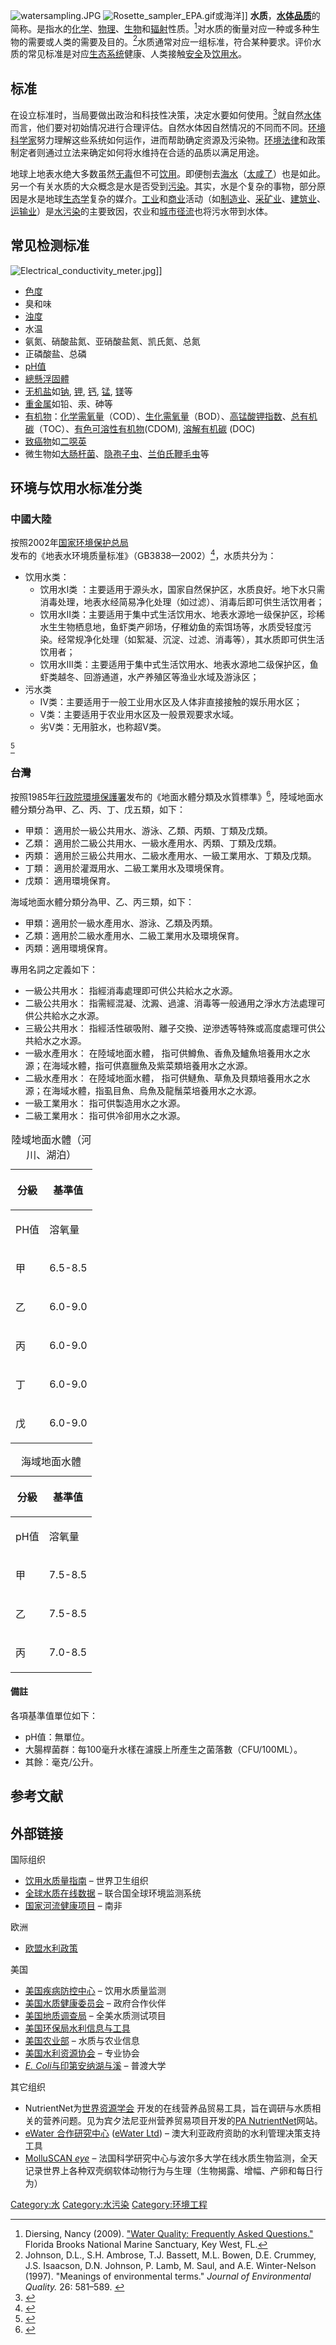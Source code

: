 {{Expand language|1=en|time=2021-03-21T02:01:12+00:00}}
 
[[File:watersampling.JPG|thumb]]
[[File:Rosette_sampler_EPA.gif|thumb]]或海洋]]
'''水质'''，'''[[水体|水体]][[品质|品质]]'''的简称。是指水的[[化学性质|化学]]、[[物理性质|物理]]、[[生物学|生物]]和[[辐射|辐射]]性质。<ref name="water quality">Diersing, Nancy (2009). [http://floridakeys.noaa.gov/scisummaries/wqfaq.pdf "Water Quality: Frequently Asked Questions."] {{Wayback|url=http://floridakeys.noaa.gov/scisummaries/wqfaq.pdf |date=20161221174501 }} Florida Brooks National Marine Sanctuary, Key  West, FL.</ref>对水质的衡量对应一种或多种生物的需要或人类的需要及目的。<ref>Johnson, D.L., S.H. Ambrose, T.J. Bassett, M.L. Bowen, D.E. Crummey, J.S. Isaacson, D.N. Johnson, P. Lamb, M. Saul, and A.E. Winter-Nelson (1997). "Meanings of environmental terms." ''Journal of Environmental Quality.'' 26: 581–589. {{doi|10.2134/jeq1997.00472425002600030002x}}</ref>水质通常对应一组标准，符合某种要求。评价水质的常见标准是对应[[生态系统|生态系统]]健康、人类接触[[安全|安全]]及[[饮用水|饮用水]]。

== 标准 ==
在设立标准时，当局要做出政治和科技性决策，决定水要如何使用。<ref>{{cite web |url=https://www.epa.gov/standards-water-body-health |title=What are Water Quality Standards? |author=<!--Staff writer(s); no by-line.--> |date=2016-03-17 |publisher=U.S. Environmental Protection Agency (EPA) |location=Washington, D.C. |accessdate=2017-06-29 |archive-date=2017-06-30 |archive-url=https://web.archive.org/web/20170630015728/https://www.epa.gov/standards-water-body-health |dead-url=no }}</ref>就自然[[水体|水体]]而言，他们要对初始情况进行合理评估。自然水体因自然情况的不同而不同。[[环境科学|环境科学家]]努力理解这些系统如何运作，进而帮助确定资源及污染物。[[环境法学|环境法律]]和政策制定者则通过立法来确定如何将水维持在合适的品质以满足用途。

地球上地表水绝大多数虽然[[毒性|无毒]]但不可[[饮用水|饮用]]。即便刨去[[海水|海水]]（[[盐度|太咸了]]）也是如此。另一个有关水质的大众概念是水是否受到[[污染|污染]]。其实，水是个复杂的事物，部分原因是水是地球[[生态学|生态学]]复杂的媒介。[[产业|工业]]和[[商业|商业]]活动（如[[制造业|制造业]]、[[采矿业|采矿业]]、[[建筑施工|建筑业]]、[[运输|运输业]]）是[[水污染|水污染]]的主要致因，农业和[[城市径流|城市径流]]也将污水带到水体。

== 常见检测标准 ==
[[File:Electrical_conductivity_meter.jpg|thumb]]]]
* [[色度_(水質)|色度]]
* 臭和味
* [[浊度|浊度]]
* 水温
* 氨氮、硝酸盐氮、亚硝酸盐氮、凯氏氮、总氮
* 正磷酸盐、总磷
* [[pH值|pH值]]
* [[總懸浮固體|總懸浮固體]]
* [[无机盐|无机盐]]如[[钠|钠]], [[钾|钾]], [[钙|钙]], [[锰|锰]], [[镁|镁]]等
* [[重金属|重金属]]如铅、汞、砷等
* [[有机物|有机物]]：[[化学需氧量|化学需氧量]]（COD）、[[生化需氧量|生化需氧量]]（BOD）、[[高锰酸钾指数|高锰酸钾指数]]、[[总有机碳量|总有机碳]]（TOC）、[[有色可溶性有机物|有色可溶性有机物]](CDOM), [[溶解有机碳|溶解有机碳]] (DOC)
* [[致癌物|致癌物]]如[[二噁英|二噁英]]
* 微生物如[[大肠杆菌|大肠杆菌]]、[[隐孢子虫|隐孢子虫]]、[[兰伯氏鞭毛虫|兰伯氏鞭毛虫]]等

== 环境与饮用水标准分类 ==
=== 中國大陸 ===
按照2002年[[国家环境保护总局|国家环境保护总局]]发布的《地表水环境质量标准》（GB3838—2002）<ref>{{cite web|url=http://bz.mep.gov.cn/bzwb/shjbh/shjzlbz/200206/W020061027509896672057.pdf|title=地表水环境质量标准|last=[[国家环境保护总局|国家环境保护总局]]|first=|date=2002-04-28|work=|publisher=|accessdate=2009-09-30|archive-url=https://web.archive.org/web/20150616052917/http://bz.mep.gov.cn/bzwb/shjbh/shjzlbz/200206/W020061027509896672057.pdf|archive-date=2015-06-16|dead-url=yes}}</ref>，水质共分为：

*饮用水类：
**饮用水I类 ：主要适用于源头水，国家自然保护区，水质良好。地下水只需消毒处理，地表水经简易净化处理（如过滤）、消毒后即可供生活饮用者；
**饮用水II类：主要适用于集中式生活饮用水、地表水源地一级保护区，珍稀水生生物栖息地，鱼虾类产卵场，仔稚幼鱼的索饵场等，水质受轻度污染。经常规净化处理（如絮凝、沉淀、过滤、消毒等），其水质即可供生活饮用者；
**饮用水III类：主要适用于集中式生活饮用水、地表水源地二级保护区，鱼虾类越冬、回游通道，水产养殖区等渔业水域及游泳区；
*污水类
**IV类：主要适用于一般工业用水区及人体非直接接触的娱乐用水区；
**V类：主要适用于农业用水区及一般景观要求水域。
**劣V类：无用脏水，也称超V类。
<ref>{{Cite web |url=http://www.mee.gov.cn/ywgz/fgbz/bz/bzwb/shjbh/shjzlbz/200206/t20020601_66497.shtml |title=存档副本 |access-date=2021-07-20 |archive-date=2021-07-20 |archive-url=https://web.archive.org/web/20210720081544/http://www.mee.gov.cn/ywgz/fgbz/bz/bzwb/shjbh/shjzlbz/200206/t20020601_66497.shtml |dead-url=no }}</ref>

=== 台灣  ===

按照1985年[[行政院環境保護署|行政院環境保護署]]发布的《地面水體分類及水質標準》<ref>{{cite web|url=http://eem.pcc.gov.tw/eem/files/309417667.pdf|title=地面水體分類及水質標準|author=[[行政院環境保護署|行政院環境保護署]]|year=1985|deadurl=yes|archiveurl=https://web.archive.org/web/20160305011751/http://eem.pcc.gov.tw/eem/files/309417667.pdf|archivedate=2016-03-05}}</ref>，陸域地面水體分類分為甲、乙、丙、丁、戊五類，如下：

*甲類： 適用於一級公共用水、游泳、乙類、丙類、丁類及戊類。
*乙類： 適用於二級公共用水、一級水產用水、丙類、丁類及戊類。
*丙類： 適用於三級公共用水、二級水產用水、一級工業用水、丁類及戊類。
*丁類： 適用於灌溉用水、二級工業用水及環境保育。
*戊類： 適用環境保育。

海域地面水體分類分為甲、乙、丙三類，如下：
*甲類：適用於一級水產用水、游泳、乙類及丙類。
*乙類：適用於二級水產用水、二級工業用水及環境保育。
*丙類：適用環境保育。

專用名詞之定義如下：
*一級公共用水： 指經消毒處理即可供公共給水之水源。
*二級公共用水： 指需經混凝、沈澱、過濾、消毒等一般通用之淨水方法處理可供公共給水之水源。
*三級公共用水： 指經活性碳吸附、離子交換、逆滲透等特殊或高度處理可供公共給水之水源。
*一級水產用水： 在陸域地面水體， 指可供鱒魚、香魚及鱸魚培養用水之水源；在海域水體，指可供嘉臘魚及紫菜類培養用水之水源。
*二級水產用水： 在陸域地面水體， 指可供鰱魚、草魚及貝類培養用水之水源；在海域水體，指虱目魚、烏魚及龍鬚菜培養用水之水源。
*一級工業用水： 指可供製造用水之水源。
*二級工業用水： 指可供冷卻用水之水源。
{| class="wikitable"
|+陸域地面水體（河川、湖泊）
|-
! scope="col" rowspan="2"| 分級  !! scope="col" colspan="7" | 基準值
|-
! PH值 !! 溶氧量 !! 生化需氧量 !! 懸浮固體 !! 大腸桿菌群 !! 氨氮 !! 總磷
|-
| 甲 || 6.5-8.5 || 6.5以上 || 1以下 ||  25以下 || 50個以下 || 0.1以下 || 0.02以下
|-
| 乙 || 6.0-9.0 || 5.5以上 || 2以下 ||  25以下 ||  5,000個以下 || 0.3以下 || 0.05以下
|-
| 丙 || 6.0-9.0 ||  4.5以上 || 4以下 ||  40以下 || 10,000個以下 || 0.3以下 || －
|-
| 丁 || 6.0-9.0 ||  3以上 || － || 100以下 || 範例 || － || －
|-
| 戊 || 6.0-9.0 || 2以上 || － || 無漂浮物且無油污 || － || － || －
|}
{| class="wikitable"
|+海域地面水體
|-
! scope="col" rowspan="2"| 分級  !! scope="col" colspan="7" | 基準值
|-
! pH值 !! 溶氧量 !! 生化需氧量 !! 大腸桿菌群 
|-
| 甲 || 7.5-8.5 || 5.0以上 || 2以下 ||  1,000個以下 
|-
| 乙 || 7.5-8.5 || 5.0以上 || 3以下 || － 
|-
| 丙 || 7.0-8.5 || 2.0以上 || 6以下 || －

|}
==== 備註 ====
各項基準值單位如下：
*pH值：無單位。
*大腸桿菌群：每100毫升水樣在濾膜上所產生之菌落數（CFU/100ML）。
*其餘：毫克/公升。

==参考文献==
<div class="references-small">
<references />
</div>

==外部链接==
;国际组织
* [http://www.who.int/water_sanitation_health/dwq/gdwq3/en/ 饮用水质量指南] {{Wayback|url=http://www.who.int/water_sanitation_health/dwq/gdwq3/en/ |date=20070612235053 }} – 世界卫生组织
* [http://www.gemstat.org/ 全球水质在线数据] {{Wayback|url=http://www.gemstat.org/ |date=20110710030917 }} – 联合国全球环境监测系统
* [https://web.archive.org/web/20180311062607/http://www.dwa.gov.za/iwqs/rhp/index.html 国家河流健康项目] – 南非

;欧洲
* [http://ec.europa.eu/environment/water/index.html 欧盟水利政策] {{Wayback|url=http://ec.europa.eu/environment/water/index.html |date=20140719084305 }}

;美国
* [http://www.cdc.gov/healthywater/drinking/public/water_quality.html 美国疾病防控中心] {{Wayback|url=http://www.cdc.gov/healthywater/drinking/public/water_quality.html |date=20170617221927 }} – 饮用水质量监测
* [http://acwi.gov/monitoring/ 美国水质健康委员会] {{Wayback|url=http://acwi.gov/monitoring/ |date=20110701071055 }} – 政府合作伙伴
* [http://water.usgs.gov/nawqa 美国地质调查局] {{Wayback|url=http://water.usgs.gov/nawqa |date=20170624091357 }} – 全美水质测试项目
* [https://www.epa.gov/waterdata 美国环保局水利信息与工具] {{Wayback|url=https://www.epa.gov/waterdata |date=20170629200405 }}
* [https://web.archive.org/web/20160630002629/http://wqic.nal.usda.gov/ 美国农业部] – 水质与农业信息
* [https://web.archive.org/web/20180324205603/http://awra.org/ 美国水利资源协会] – 专业协会
* [https://engineering.purdue.edu/SafeWater/watershed/ecoli.html ''E. Coli''与印第安纳湖与溪] {{Wayback|url=https://engineering.purdue.edu/SafeWater/watershed/ecoli.html |date=20160304030050 }} – 普渡大学

;其它组织
* NutrientNet为[http://www.wri.org/ 世界资源学会] {{Wayback|url=http://www.wri.org/ |date=20210329053430 }}开发的在线营养品贸易工具，旨在调研与水质相关的营养问题。见为宾夕法尼亚州营养贸易项目开发的[https://web.archive.org/web/20160303235455/http://pa.nutrientnet.org/ PA NutrientNet]网站。
* [http://www.ewater.com.au/ eWater 合作研究中心] {{Wayback|url=http://www.ewater.com.au/ |date=20180226025311 }} ([[EWater|eWater Ltd]]) – 澳大利亚政府资助的水利管理决策支持工具
* [http://molluscan-eye.epoc.u-bordeaux1.fr/index.php?rubrique=accueil&lang=en MolluSCAN ''eye''] {{Wayback|url=http://molluscan-eye.epoc.u-bordeaux1.fr/index.php?rubrique=accueil&lang=en |date=20161113173444 }} – 法国科学研究中心与波尔多大学在线水质生物监测，全天记录世界上各种双壳纲软体动物行为与生理（生物揭露、增幅、产卵和每日行为）

{{Pollution}}
{{自然资源}}

{{Authority control}}
[[Category:水|Category:水]]
[[Category:水污染|Category:水污染]]
[[Category:环境工程|Category:环境工程]]